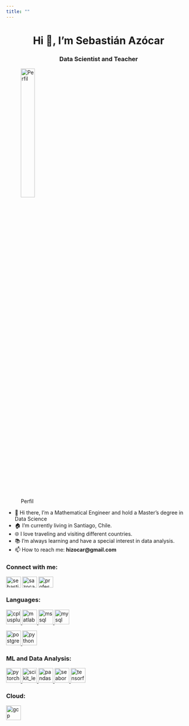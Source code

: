 ```yaml
---
title: ""
---
```

<h1 align="center">Hi 👋, I'm Sebastián Azócar</h1>
<h3 align="center">Data Scientist and Teacher</h3>

![Perfil](images/perfil.png){width=30%}

- 👋 Hi there, I'm a Mathematical Engineer and hold a Master's degree in Data Science
- 🏠 I'm currently living in Santiago, Chile.
- 🌐 I love traveling and visiting different countries.
- 📚 I'm always learning and have a special interest in data analysis.
- 📫 How to reach me: **hizocar@gmail.com**

<h3 align="left">Connect with me:</h3>
<p align="left">
<a href="https://linkedin.com/in/sebasti%c3%a1n-az%c3%b3car" target="blank"><img align="center" src="https://raw.githubusercontent.com/rahuldkjain/github-profile-readme-generator/master/src/images/icons/Social/linked-in-alt.svg" alt="sebasti%c3%a1n-az%c3%b3car" height="30" width="40" /></a>
<a href="https://instagram.com/sazocarm" target="blank"><img align="center" src="https://raw.githubusercontent.com/rahuldkjain/github-profile-readme-generator/master/src/images/icons/Social/instagram.svg" alt="sazocarm" height="30" width="40" /></a>
<a href="https://www.youtube.com/c/profesebaazocar" target="blank"><img align="center" src="https://raw.githubusercontent.com/rahuldkjain/github-profile-readme-generator/master/src/images/icons/Social/youtube.svg" alt="profesebaazocar" height="30" width="40" /></a>
</p>

<h3 align="left">Languages:</h3>
<p align="left"> <a href="https://www.w3schools.com/cpp/" target="_blank" rel="noreferrer"> <img src="https://raw.githubusercontent.com/devicons/devicon/master/icons/cplusplus/cplusplus-original.svg" alt="cplusplus" width="40" height="40"/> </a> 
<a href="https://www.mathworks.com/" target="_blank" rel="noreferrer"> <img src="https://upload.wikimedia.org/wikipedia/commons/2/21/Matlab_Logo.png" alt="matlab" width="40" height="40"/> </a>
<a href="https://www.microsoft.com/en-us/sql-server" target="_blank" rel="noreferrer"> <img src="https://www.svgrepo.com/show/303229/microsoft-sql-server-logo.svg" alt="mssql" width="40" height="40"/> </a>
<a href="https://www.mysql.com/" target="_blank" rel="noreferrer"> <img src="https://raw.githubusercontent.com/devicons/devicon/master/icons/mysql/mysql-original-wordmark.svg" alt="mysql" width="40" height="40"/> </a>

<a href="https://www.postgresql.org" target="_blank" rel="noreferrer"> <img src="https://raw.githubusercontent.com/devicons/devicon/master/icons/postgresql/postgresql-original-wordmark.svg" alt="postgresql" width="40" height="40"/> </a>
<a href="https://www.python.org" target="_blank" rel="noreferrer"> <img src="https://raw.githubusercontent.com/devicons/devicon/master/icons/python/python-original.svg" alt="python" width="40" height="40"/> </a>



<h3 align="left">ML and Data Analysis:</h3>
<p align="left"> <a href="https://pytorch.org/" target="_blank" rel="noreferrer"> <img src="https://www.vectorlogo.zone/logos/pytorch/pytorch-icon.svg" alt="pytorch" width="40" height="40"/> </a>
<a href="https://scikit-learn.org/" target="_blank" rel="noreferrer"> <img src="https://upload.wikimedia.org/wikipedia/commons/0/05/Scikit_learn_logo_small.svg" alt="scikit_learn" width="40" height="40"/> </a>
<a href="https://pandas.pydata.org/" target="_blank" rel="noreferrer"> <img src="https://raw.githubusercontent.com/devicons/devicon/2ae2a900d2f041da66e950e4d48052658d850630/icons/pandas/pandas-original.svg" alt="pandas" width="40" height="40"/> </a>
<a href="https://seaborn.pydata.org/" target="_blank" rel="noreferrer"> <img src="https://seaborn.pydata.org/_images/logo-mark-lightbg.svg" alt="seaborn" width="40" height="40"/> </a>
<a href="https://www.tensorflow.org" target="_blank" rel="noreferrer"> <img src="https://www.vectorlogo.zone/logos/tensorflow/tensorflow-icon.svg" alt="tensorflow" width="40" height="40"/> </a>



<h3 align="left">Cloud:</h3>
<p align="left"> <a href="https://cloud.google.com" target="_blank" rel="noreferrer"> <img src="https://www.vectorlogo.zone/logos/google_cloud/google_cloud-icon.svg" alt="gcp" width="40" height="40"/> </a>

